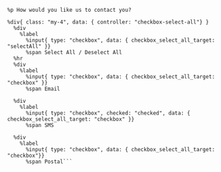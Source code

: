 ```haml
%p How would you like us to contact you?

%div{ class: "my-4", data: { controller: "checkbox-select-all"} }
  %div
    %label
      %input{ type: "checkbox", data: { checkbox_select_all_target: "selectAll" }}
      %span Select All / Deselect All
  %hr
  %div
    %label
      %input{ type: "checkbox", data: { checkbox_select_all_target: "checkbox" }}
      %span Email

  %div
    %label
      %input{ type: "checkbox", checked: "checked", data: { checkbox_select_all_target: "checkbox" }}
      %span SMS

  %div
    %label
      %input{ type: "checkbox", data: { checkbox_select_all_target: "checkbox"}}
      %span Postal```